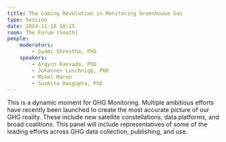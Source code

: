 ```yaml
---
title: The Coming Revolution in Monitoring Greenhouse Gas
type: Session
date: 2024-11-18 10:15
room: The Forum (South)
people:
    moderators:
        - Gyami Shrestha, PhD    
    speakers:
        - Argyro Kavvada, PhD
        - Johannes Loschnigg, PhD
        - Mikel Maron
        - Susmita Dasgupta, PhD 
---
```

This is a dynamic moment for GHG Monitoring. Multiple ambitious efforts have recently been launched to create the most accurate picture of our GHG reality. These include new satellite constellations, data platforms, and broad coalitions. This panel will include representatives of some of the leading efforts across GHG data collection, publishing, and use.